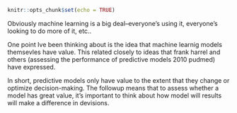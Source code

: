 ```r
knitr::opts_chunk$set(echo = TRUE)
```

Obviously machine learning is a big deal--everyone's using it, everyone's looking to do more of it, etc..

One point Ive been thinking about is the idea that machine learnig models themsevles have value. This related closely to ideas that frank harrel and others (assessing the performance of predictive models 2010 pudmed) have expressed.

In short, predictive models only have value to the extent that they change or optimize decision-making. The followup means that to assess whether a model has great value, it's important to think about how model will results will make a difference in devisions. 

